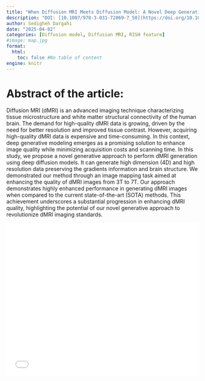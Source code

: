 ```yaml
---
title: "When Diffusion MRI Meets Diffusion Model: A Novel Deep Generative Model for Diffusion MRI Generation"
description: "DOI: [10.1007/978-3-031-72069-7_50](https://doi.org/10.1007/978-3-031-72069-7_50){target='_blank'}"
author: Sedigheh Dargahi
date: "2025-04-02"
categories: [Diffusion model, Diffusion MRI, RISH feature]
#image: map.jpg
format:
  html:
    toc: false #No table of content
engine: knitr
---
```


# Abstract of the article:

Diffusion MRI (dMRI) is an advanced imaging technique characterizing tissue microstructure and white matter structural connectivity of the human brain. The demand for high-quality dMRI data is growing, driven by the need for better resolution and improved tissue contrast. However, acquiring high-quality dMRI data is expensive and time-consuming. In this context, deep generative modeling emerges as a promising solution to enhance image quality while minimizing acquisition costs and scanning time. In this study, we propose a novel generative approach to perform dMRI generation using deep diffusion models. It can generate high dimension (4D) and high resolution data preserving the gradients information and brain structure. We demonstrated our method through an image mapping task aimed at enhancing the quality of dMRI images from 3T to 7T. Our approach demonstrates highly enhanced performance in generating dMRI images when compared to the current state-of-the-art (SOTA) methods. This achievement underscores a substantial progression in enhancing dMRI quality, highlighting the potential of our novel generative approach to revolutionize dMRI imaging standards.

![](../../../journalclub/pdfs/2025_04_02_Sadaf_dMRIgeneration.pdf){width=100% height=400}